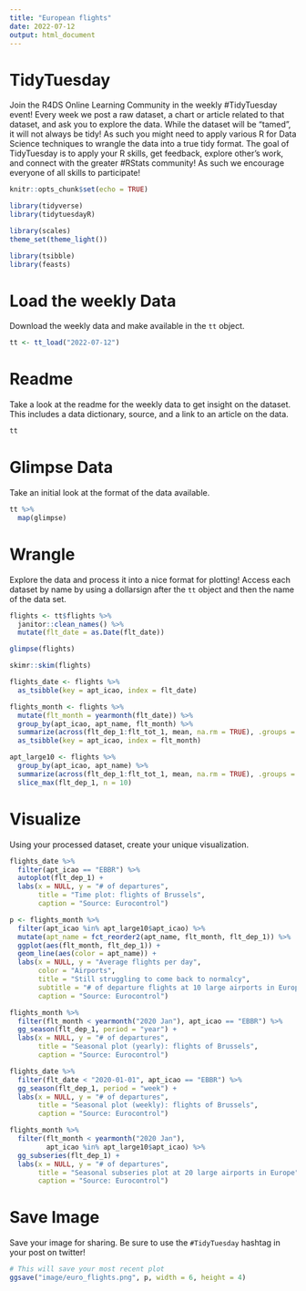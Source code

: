 ```yaml
---
title: "European flights"
date: 2022-07-12
output: html_document
---
```


# TidyTuesday

Join the R4DS Online Learning Community in the weekly #TidyTuesday event!
Every week we post a raw dataset, a chart or article related to that dataset, and ask you to explore the data.
While the dataset will be “tamed”, it will not always be tidy! As such you might need to apply various R for Data Science techniques to wrangle the data into a true tidy format.
The goal of TidyTuesday is to apply your R skills, get feedback, explore other’s work, and connect with the greater #RStats community!
As such we encourage everyone of all skills to participate!

```r

knitr::opts_chunk$set(echo = TRUE)

library(tidyverse)
library(tidytuesdayR)

library(scales)
theme_set(theme_light())

library(tsibble)
library(feasts)
```

# Load the weekly Data

Download the weekly data and make available in the `tt` object.

```r

tt <- tt_load("2022-07-12")

```


# Readme

Take a look at the readme for the weekly data to get insight on the dataset.
This includes a data dictionary, source, and a link to an article on the data.

```r

tt

```


# Glimpse Data

Take an initial look at the format of the data available.

```r

tt %>% 
  map(glimpse)

```

# Wrangle

Explore the data and process it into a nice format for plotting! Access each dataset by name by using a dollarsign after the `tt` object and then the name of the data set.

```r

flights <- tt$flights %>% 
  janitor::clean_names() %>% 
  mutate(flt_date = as.Date(flt_date))

glimpse(flights)

skimr::skim(flights)

flights_date <- flights %>% 
  as_tsibble(key = apt_icao, index = flt_date)

flights_month <- flights %>% 
  mutate(flt_month = yearmonth(flt_date)) %>% 
  group_by(apt_icao, apt_name, flt_month) %>% 
  summarize(across(flt_dep_1:flt_tot_1, mean, na.rm = TRUE), .groups = "drop") %>% 
  as_tsibble(key = apt_icao, index = flt_month)

apt_large10 <- flights %>% 
  group_by(apt_icao, apt_name) %>% 
  summarize(across(flt_dep_1:flt_tot_1, mean, na.rm = TRUE), .groups = "drop") %>% 
  slice_max(flt_dep_1, n = 10)
```


# Visualize

Using your processed dataset, create your unique visualization.

```r

flights_date %>% 
  filter(apt_icao == "EBBR") %>% 
  autoplot(flt_dep_1) +
  labs(x = NULL, y = "# of departures",
       title = "Time plot: flights of Brussels",
       caption = "Source: Eurocontrol")

p <- flights_month %>% 
  filter(apt_icao %in% apt_large10$apt_icao) %>% 
  mutate(apt_name = fct_reorder2(apt_name, flt_month, flt_dep_1)) %>% 
  ggplot(aes(flt_month, flt_dep_1)) +
  geom_line(aes(color = apt_name)) +
  labs(x = NULL, y = "Average flights per day",
       color = "Airports",
       title = "Still struggling to come back to normalcy",
       subtitle = "# of departure flights at 10 large airports in Europe",
       caption = "Source: Eurocontrol")

flights_month %>% 
  filter(flt_month < yearmonth("2020 Jan"), apt_icao == "EBBR") %>% 
  gg_season(flt_dep_1, period = "year") +
  labs(x = NULL, y = "# of departures",
       title = "Seasonal plot (yearly): flights of Brussels",
       caption = "Source: Eurocontrol")

flights_date %>% 
  filter(flt_date < "2020-01-01", apt_icao == "EBBR") %>% 
  gg_season(flt_dep_1, period = "week") +
  labs(x = NULL, y = "# of departures",
       title = "Seasonal plot (weekly): flights of Brussels",
       caption = "Source: Eurocontrol")

flights_month %>% 
  filter(flt_month < yearmonth("2020 Jan"),
         apt_icao %in% apt_large10$apt_icao) %>% 
  gg_subseries(flt_dep_1) +
  labs(x = NULL, y = "# of departures",
       title = "Seasonal subseries plot at 20 large airports in Europe",
       caption = "Source: Eurocontrol")

```

# Save Image

Save your image for sharing. Be sure to use the `#TidyTuesday` hashtag in your post on twitter! 

```r

# This will save your most recent plot
ggsave("image/euro_flights.png", p, width = 6, height = 4)

```

